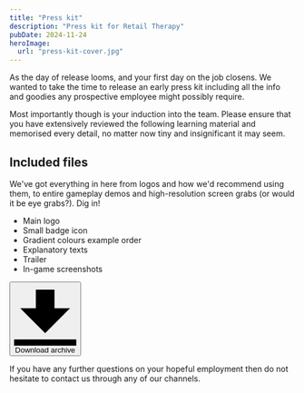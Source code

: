 ```yaml
---
title: "Press kit"
description: "Press kit for Retail Therapy"
pubDate: 2024-11-24
heroImage:
  url: "press-kit-cover.jpg"
---
```



As the day of release looms, and your first day on the job closens. We wanted to take the time to release an early press kit including all the info and goodies any prospective employee might possibly require.

Most importantly though is your induction into the team. Please ensure that you have extensively reviewed the following learning material and memorised every detail, no matter now tiny and insignificant it may seem.

<YouTube
  class="h-auto w-full max-w-full rounded-lg shadow shadow-gray-500"
  id="D1U-cKS2KnE"
/>

## Included files

We've got everything in here from logos and how we'd recommend using them, to entire gameplay demos and high-resolution screen grabs (or would it be eye grabs?). Dig in!

- Main logo
- Small badge icon
- Gradient colours example order
- Explanatory texts
- Trailer
- In-game screenshots

<a href="/presskit.zip" download="Press Kit">
  <button class="inline-flex items-center rounded bg-gray-300 px-4 py-2 font-bold text-gray-800 hover:bg-gray-400">
    <svg
      class="mr-2 h-4 w-4 fill-current"
      xmlns="http://www.w3.org/2000/svg"
      viewBox="0 0 20 20"
    >
      <path d="M13 8V2H7v6H2l8 8 8-8h-5zM0 18h20v2H0v-2z" />
    </svg>
    <span>Download archive</span>
  </button>
</a>

If you have any further questions on your hopeful employment then do not hesitate to contact us through any of our channels.
